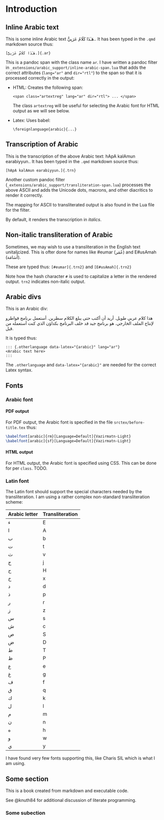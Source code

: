 # Introduction {#sec-introduction}

## Inline Arabic text

This is some inline Arabic text [هَـٰذَا كَلَامٌ عَرَبِيٌّ.]{.ar}. 
It has been typed in the `.qmd` markdown source thus:

```
[هَـٰذَا كَلَامٌ عَرَبِيٌّ.]{.ar}
```

This is a pandoc span with the class name `ar`. I have written a pandoc filter in `_extensions/arabic_support/inline-arabic-span.lua` that adds the correct attributes (`lang="ar"` and `dir="rtl"`) to the span so that it is processed correctly in the output:

+ HTML: Creates the following span:
  
  ```
  <span class="artextreg" lang="ar" dir="rtl"> ... </span>
  ```

  The class `artextreg` will be useful for selecting the Arabic font for HTML output as we will see below.

+ Latex: Uses babel:

  ```
  \foreignlanguage{arabic}{...}
  ```

## Transcription of Arabic

This is the transcription of the above Arabic text: [hApA kalAmun earabiyyun.]{.trn}. 
It has been typed in the `.qmd` markdown source thus:

```
[hApA kalAmun earabiyyun.]{.trn}
```

Another custom pandoc filter (`_extensions/arabic_support/transliteration-span.lua`) processes the above ASCII and adds the Unicode dots, macrons, and other diacritics to render it correctly.

The mapping for ASCII to transliterated output is also found in the Lua file for the filter.

By default, it renders the transcription in _italics_.

## Non-italic transliteration of Arabic

Sometimes, we may wish to use a transliteration in the English text unitalicized. This is ofter done for names like
[#eumar]{.trn2} ([عُمَر]{.ar}) and [E#usAmah]{.trn2} ([أُسَامَة]{.ar}).

These are typed thus: `[#eumar]{.trn2}` and `[E#usAmah]{.trn2}`

Note how the hash character `#` is used to capitalize a letter in the rendered output. `trn2` indicates non-italic output.

## Arabic divs

This is an Arabic div:

::: {.otherlanguage data-latex="{arabic}" lang="ar"}
هذا كلام عربي طويل. أريد أن أكتب حتى يبلغ الكلام سطرين. أستعمل برنامج قواطرو لإنتاج الملف الخارجي. هو برنامج جيد قد خلف البرنامج بكداؤن الذي كنت أستعمله من قبل.
:::

It is typed thus:

```
::: {.otherlanguage data-latex="{arabic}" lang="ar"}
<Arabic text here>
:::
```

The `.otherlanguage` and `data-latex="{arabic}"` are needed for the correct Latex syntax.

## Fonts

### Arabic font

#### PDF output

For PDF output, the Arabic font is specified in the file `srctex/before-title.tex` thus:

```tex
\babelfont[arabic]{rm}[Language=Default]{Vazirmatn-Light}
\babelfont[arabic]{sf}[Language=Default]{Vazirmatn-Light}
```

#### HTML output

For HTML output, the Arabic font is specified using CSS. This can be done for per `class`. TODO.

### Latin font

The Latin font should support the special characters needed by the transliteration. I am using a rather complex non-standard transliteration scheme:

| Arabic letter | Transliteration |
|:--|:--|
|[ء]{.ar} | [E]{.trn2} |
|[ا]{.ar} | [A]{.trn2} |
|[ب]{.ar} | [b]{.trn2} |
|[ت]{.ar} | [t]{.trn2} |
|[ث]{.ar} | [v]{.trn2} |
|[ج]{.ar} | [j]{.trn2} |
|[ح]{.ar} | [H]{.trn2} |
|[خ]{.ar} | [x]{.trn2} |
|[د]{.ar} | [d]{.trn2} |
|[ذ]{.ar} | [p]{.trn2} |
|[ر]{.ar} | [r]{.trn2} |
|[ز]{.ar} | [z]{.trn2} |
|[س]{.ar} | [s]{.trn2} |
|[ش]{.ar} | [c]{.trn2} |
|[ص]{.ar} | [S]{.trn2} |
|[ض]{.ar} | [D]{.trn2} |
|[ط]{.ar} | [T]{.trn2} |
|[ظ]{.ar} | [P]{.trn2} |
|[ع]{.ar} | [e]{.trn2} |
|[غ]{.ar} | [g]{.trn2} |
|[ف]{.ar} | [f]{.trn2} |
|[ق]{.ar} | [q]{.trn2} |
|[ك]{.ar} | [k]{.trn2} |
|[ل]{.ar} | [l]{.trn2} |
|[م]{.ar} | [m]{.trn2} |
|[ن]{.ar} | [n]{.trn2} |
|[ه]{.ar} | [h]{.trn2} |
|[و]{.ar} | [w]{.trn2} |
|[ي]{.ar} | [y]{.trn2} |

I have found very few fonts supporting this, like Charis SIL which is what I am using.

## Some section

This is a book created from markdown and executable code.

See @knuth84 for additional discussion of literate programming.

\lipsum[1-3]

### Some subection

\lipsum[4-9]
